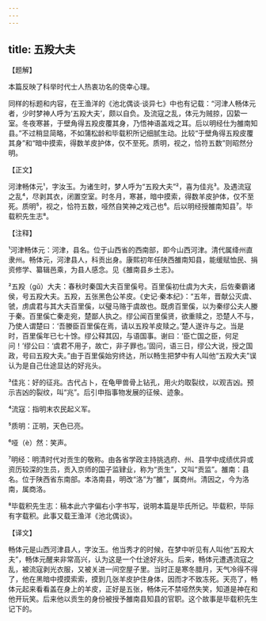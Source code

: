```yaml
---
---
---
```

title: 五羖大夫
---




【题解】


本篇反映了科举时代士人热衷功名的侥幸心理。

同样的标题和内容，在王渔洋的《池北偶谈·谈异七》中也有记载：“河津人畅体元者，少时梦神人呼为‘五羖大夫’，颇以自负。及流寇之乱，体元为贼掠，囚絷一室。冬夜寒甚，于壁角得五羖皮覆其身，乃悟神语盖戏之耳。后以明经仕为雒南知县。”不过稍显简略，不如蒲松龄和毕载积所记细腻生动。比较“于壁角得五羖皮覆其身”和“暗中摸索，得数羊皮护体，仅不至死。质明，视之，恰符五数”则昭然分明。

【正文】

河津畅体元¹，字汝玉。为诸生时，梦人呼为“五羖大夫”²，喜为佳兆³。及遇流寇之乱⁴，尽剥其衣，闭置空室。时冬月，寒甚，暗中摸索，得数羊皮护体，仅不至死。质明⁵，视之，恰符五数，哑然自笑神之戏己也⁶。后以明经授雒南知县⁷。毕载积先生志⁸。





【注释】


¹河津畅体元：河津，县名。位于山西省的西南部，即今山西河津。清代属绛州直隶州。畅体元，河津县人，科贡出身。康熙初年任陕西雒南知县，能缓赋恤民、捐资修学、纂辑邑乘，为县人感念。见《雒南县乡土志》。

²五羖（gǔ）大夫：春秋时秦国大夫百里傒号。百里傒初仕虞为大夫，后佐秦霸诸侯，号五羖大夫。五羖，五张黑色公羊皮。《史记·秦本纪》：“五年，晋献公灭虞、虢，虏虞君与其大夫百里傒，以璧马赂于虞故也。既虏百里傒，以为秦缪公夫人媵于秦。百里傒亡秦走宛，楚鄙人执之。缪公闻百里傒贤，欲重赎之，恐楚人不与，乃使人谓楚曰：‘吾媵臣百里傒在焉，请以五羖羊皮赎之。’楚人遂许与之。当是时，百里傒年已七十馀。缪公释其囚，与语国事。谢曰：‘臣亡国之臣，何足问！’缪公曰：‘虞君不用子，故亡，非子罪也。’固问，语三日，缪公大说，授之国政，号曰五羖大夫。”由于百里傒始穷终达，所以畅生把梦中有人叫他“五羖大夫”误认为是自己仕途显达的好兆头。

³佳兆：好的征兆。古代占卜，在龟甲兽骨上钻孔，用火灼取裂纹，以观吉凶。预示吉凶的裂纹，叫“兆”。后引申指事物发展的征候、迹象。

⁴流寇：指明末农民起义军。

⁵质明：正明，天色已亮。

⁶哑（è）然：笑声。

⁷明经：明清时代对贡生的敬称。由各省学政主持挑选府、州、县学中成绩优异或资历较深的生员，贡入京师的国子监肄业，称为“贡生”，又叫“贡监”。雒南：县名。位于陕西省东南部。本洛南县，明改“洛”为“雒”，属商州。清因之，今为洛南，属商洛。

⁸毕载积先生志：稿本此六字偏右小字书写，说明本篇是毕氏所记。毕载积，毕际有字载积。此事又载王渔洋《池北偶谈》。





【译文】


畅体元是山西河津县人，字汝玉。他当秀才的时候，在梦中听见有人叫他“五羖大夫”，畅体元醒来非常高兴，认为这是一个仕途好兆头。后来，畅体元遭遇流寇之乱，被流寇剥光衣服，又被关进一间空屋子里。当时正是寒冬腊月，天气冷得不得了，他在黑暗中摸摸索索，摸到几张羊皮护住身体，因而才不致冻死。天亮了，畅体元起来看看盖在身上的羊皮，正好是五张，畅体元不禁哑然失笑，知道是神在和他开玩笑。后来他以贡生的身份被授予雒南县知县的官职。这个故事是毕载积先生记下的。